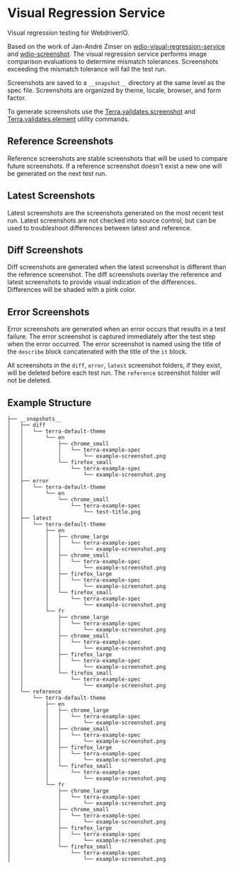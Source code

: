 
# Visual Regression Service

Visual regression testing for WebdriverIO.

Based on the work of Jan-André Zinser on [wdio-visual-regression-service](https://github.com/zinserjan/wdio-visual-regression-service) and [wdio-screenshot](https://github.com/zinserjan/wdio-screenshot). The visual regression service performs image comparison evaluations to determine mismatch tolerances. Screenshots exceeding the mismatch tolerance will fail the test run.

Screenshots are saved to a `__snapshot__` directory at the same level as the spec file. Screenshots are organized by theme, locale, browser, and form factor.

To generate screenshots use the [Terra.validates.screenshot](../about#terravalidatesscreenshot) and [Terra.validates.element](../about#terravalidateselement) utility commands.

## Reference Screenshots

Reference screenshots are stable screenshots that will be used to compare future screenshots. If a reference screenshot doesn't exist a new one will be generated on the next test run.

## Latest Screenshots

Latest screenshots are the screenshots generated on the most recent test run. Latest screenshots are not checked into source control, but can be used to troubleshoot differences between latest and reference.

## Diff Screenshots

Diff screenshots are generated when the latest screenshot is different than the reference screenshot. The diff screenshots overlay the reference and latest screenshots to provide visual indication of the differences. Differences will be shaded with a pink color.

## Error Screenshots

Error screenshots are generated when an error occurs that results in a test failure. The error screenshot is captured immediately after the test step when the error occurred. The error screenshot is named using the title of the `describe` block concatenated with the title of the `it` block.

<Notice variant="important" ariaLevel="3">

  All screenshots in the `diff`, `error`, `latest` screenshot folders, if they exist, will be deleted before each test run. The `reference` screenshot folder will not be deleted.

</Notice>

## Example Structure

```
├── __snapshots__
│   ├── diff
│   │   └── terra-default-theme
│   │       └── en
│   │           ├── chrome_small
│   │           │   └── terra-example-spec
│   │           │       └── example-screenshot.png
│   │           └── firefox_small
│   │               └── terra-example-spec
│   │                   └── example-screenshot.png
│   ├── error
│   │   └── terra-default-theme
│   │       └── en
│   │           └── chrome_small
│   │               └── terra-example-spec
│   │                   └── test-title.png
│   ├── latest
│   │   └── terra-default-theme
│   │       ├── en
│   │       │   ├── chrome_large
│   │       │   │   └── terra-example-spec
│   │       │   │       └── example-screenshot.png
│   │       │   ├── chrome_small
│   │       │   │   └── terra-example-spec
│   │       │   │       └── example-screenshot.png
│   │       │   ├── firefox_large
│   │       │   │   └── terra-example-spec
│   │       │   │       └── example-screenshot.png
│   │       │   └── firefox_small
│   │       │       └── terra-example-spec
│   │       │           └── example-screenshot.png
│   │       └── fr
│   │           ├── chrome_large
│   │           │   └── terra-example-spec
│   │           │       └── example-screenshot.png
│   │           ├── chrome_small
│   │           │   └── terra-example-spec
│   │           │       └── example-screenshot.png
│   │           ├── firefox_large
│   │           │   └── terra-example-spec
│   │           │       └── example-screenshot.png
│   │           └── firefox_small
│   │               └── terra-example-spec
│   │                   └── example-screenshot.png
│   └── reference
│       └── terra-default-theme
│           ├── en
│           │   ├── chrome_large
│           │   │   └── terra-example-spec
│           │   │       └── example-screenshot.png
│           │   ├── chrome_small
│           │   │   └── terra-example-spec
│           │   │       └── example-screenshot.png
│           │   ├── firefox_large
│           │   │   └── terra-example-spec
│           │   │       └── example-screenshot.png
│           │   └── firefox_small
│           │       └── terra-example-spec
│           │           └── example-screenshot.png
│           └── fr
│               ├── chrome_large
│               │   └── terra-example-spec
│               │       └── example-screenshot.png
│               ├── chrome_small
│               │   └── terra-example-spec
│               │       └── example-screenshot.png
│               ├── firefox_large
│               │   └── terra-example-spec
│               │       └── example-screenshot.png
│               └── firefox_small
│                   └── terra-example-spec
│                       └── example-screenshot.png
```